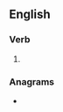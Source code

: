 ==English==

===Verb===
{{head|en|verb form}}

# {{en-third-person singular of|attune}}

===Anagrams===
* {{anagrams|en|a=aensttu|nutates|tautens|tetanus|unstate|untaste}}